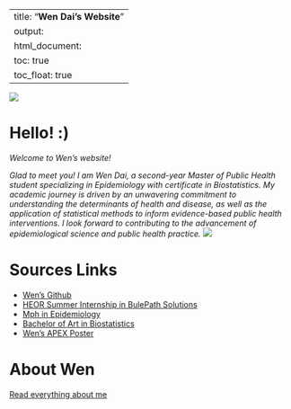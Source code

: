 
---
title: "**Wen Dai's Website**"
output: 
  html_document:
    toc: true
    toc_float: true
---

![](image/welcome.gif)

# Hello! :)
*Welcome to Wen's website!*

*Glad to meet you! I am Wen Dai, a second-year Master of Public Health student specializing in Epidemiology with certificate in Biostatistics. My academic journey is driven by an unwavering commitment to understanding the determinants of health and disease, as well as the application of statistical methods to inform evidence-based public health interventions. I look forward to contributing to the advancement of epidemiological science and public health practice.*
![](image/wd.jpg)

# Sources Links
* [Wen's Github](https://github.com/WenDai-MPH)
* [HEOR Summer Internship in BulePath Solutions](https://www.bluepathsolutions.com/health-economics-outcomes-research/)
* [Mph in Epidemiology](http://www.publichealth.columbia.edu/academics/degrees/master-public-health/columbia-mph/epidemiology)
* [Bachelor of Art in Biostatistics](https://statistics.as.virginia.edu)
* [Wen's APEX Poster](https://www.epidemiologymsd.com/_files/ugd/1a4c4d_996ce230b9e44e968aac5f083639ee46.pdf)

# About Wen
[Read everything about me](about.html)
